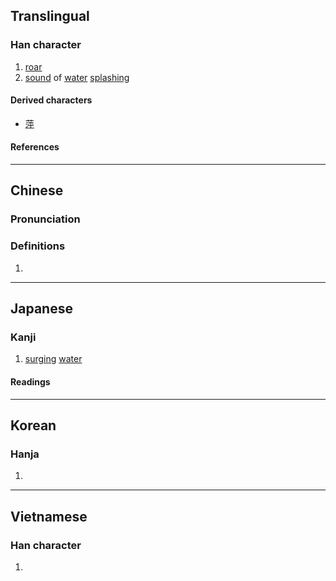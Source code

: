 {{also|洴}}
{{character info/new}}
==Translingual==

===Han character===
{{Han char|rn=85|rad=水|as=05|sn=8|four=30247|canj=EMFJ|ids=⿰氵平}}

# [[roar]]
# [[sound]] of [[water]] [[splash]]ing

====Derived characters====
* [[萍]]

====References====
{{Han ref|kx=0616.190|dkj=17296|dj=1011.020|hdz=31583.030|uh=6CD9}}

----

==Chinese==
{{zh-forms}}

===Pronunciation===
{{zh-pron
|m=píng
|c=paang1,ping4
|mc=y
|oc=y
|ma=
|cat=n
}}

===Definitions===
{{zh-hanzi}}

# {{rfdef|zh}}

----

==Japanese==

===Kanji===
{{ja-kanji|grade=|rs=水05}}

# [[surging]] [[water]]

====Readings====
{{ja-readings
|goon=ひょう, びょう
|kanon=へい, ほう
}}

----

==Korean==

===Hanja===
{{ko-hanja|평}}

# {{rfdef|ko|sort=水05}}

----

==Vietnamese==

===Han character===
{{vi-readings|rs=水05|reading=bềnh}}

# {{rfdef|vi|sort=水05}}